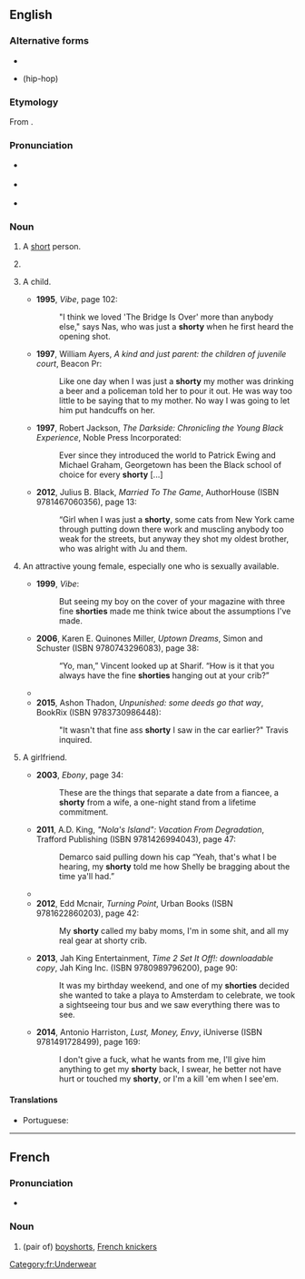 {{also|Shorty}}

==English==

===Alternative forms===
* {{l|en|shortie}}
* {{l|en|shawty}} (hip-hop)

===Etymology===
From {{suffix|short|y|lang=en}}.

===Pronunciation===
* {{a|RP}} {{IPA|/ˈʃɔːti/|lang=en}}
* {{a|GA}} {{IPA|/ˈʃɔɹti/|lang=en}}
* {{rhymes|ɔː(ɹ)ti|lang=en}}

===Noun===
{{en-noun|shorties}}

# {{lb|en|informal}} A [[short]] person.
# {{lb|en|informal}} {{non-gloss definition|A [[term of endearment]] for a child, younger sibling, shorter person, etc.}}
# {{lb|en|slang|chiefly|AAVE}} A child.
#* '''1995''', ''Vibe'', page 102:
#*: &quot;I think we loved &#39;The Bridge Is Over&#39; more than anybody else,&quot; says Nas, who was just a '''shorty''' when he first heard the opening shot.
#* '''1997''', William Ayers, ''A kind and just parent: the children of juvenile court'', Beacon Pr:
#*: Like one day when I was just a '''shorty''' my mother was drinking a beer and a policeman told her to pour it out. He was way too little to be saying that to my mother. No way I was going to let him put handcuffs on her.
#* '''1997''', Robert Jackson, ''The Darkside: Chronicling the Young Black Experience'', Noble Press Incorporated:
#*: Ever since they introduced the world to Patrick Ewing and Michael Graham, Georgetown has been the Black school of choice for every '''shorty''' [...]
#* '''2012''', Julius B. Black, ''Married To The Game'', AuthorHouse (ISBN 9781467060356), page 13:
#*: “Girl when I was just a '''shorty''', some cats from New York came through putting down there work and muscling anybody too weak for the streets, but anyway they shot my oldest brother, who was alright with Ju and them.
# {{lb|en|slang|chiefly|AAVE}} An attractive young female, especially one who is sexually available.
#* '''1999''', ''Vibe'':
#*: But seeing my boy on the cover of your magazine with three fine '''shorties''' made me think twice about the assumptions I&#39;ve made.
#* '''2006''', Karen E. Quinones Miller, ''Uptown Dreams'', Simon and Schuster (ISBN 9780743296083), page 38:
#*: “Yo, man,” Vincent looked up at Sharif. “How is it that you always have the fine '''shorties''' hanging out at your crib?”
#* {{quote-song|lyricist=|composer=|title={{w|Just Dance (song)|Just Dance}}|album={{w|The Fame}}|artist={{w|Lady Gaga}} feat. {{w|Colby O'Donis}}|year=2008|passage='''Shawty''' I can see that you got so much energy, / The way you twirling up them hips round and round}}
#* '''2015''', Ashon Thadon, ''Unpunished: some deeds go that way'', BookRix (ISBN 9783730986448):
#*: &quot;It wasn&#39;t that fine ass '''shorty''' I saw in the car earlier?&quot; Travis inquired.
# {{lb|en|slang|chiefly|AAVE}} A girlfriend.
#* '''2003''', ''Ebony'', page 34:
#*: These are the things that separate a date from a fiancee, a '''shorty''' from a wife, a one-night stand from a lifetime commitment.
#* '''2011''', A.D. King, ''"Nola's Island": Vacation From Degradation'', Trafford Publishing (ISBN 9781426994043), page 47:
#*: Demarco said pulling down his cap “Yeah, that&#39;s what I be hearing, my '''shorty''' told me how Shelly be bragging about the time ya&#39;ll had.”
#* {{quote-song|lyricist=|composer=|title={{w|Mistletoe (Justin Bieber song)|Mistletoe}}|album={{w|Under the Mistletoe}}|artist={{w|Justin Bieber}}|year=2011|passage=I should be playin' in the winter snow, but I'ma be under the mistletoe / With you, '''shawty''' with you}}
#* '''2012''', Edd Mcnair, ''Turning Point'', Urban Books (ISBN 9781622860203), page 42:
#*: My '''shorty''' called my baby moms, I&#39;m in some shit, and all my real gear at shorty crib.
#* '''2013''', Jah King Entertainment, ''Time 2 Set It Off!: downloadable copy'', Jah King Inc. (ISBN 9780989796200), page 90:
#*: It was my birthday weekend, and one of my '''shorties''' decided she wanted to take a playa to Amsterdam to celebrate, we took a sightseeing tour bus and we saw everything there was to see.
#* '''2014''', Antonio Harriston, ''Lust, Money, Envy'', iUniverse (ISBN 9781491728499), page 169:
#*: I don&#39;t give a fuck, what he wants from me, I&#39;ll give him anything to get my '''shorty''' back, I swear, he better not have hurt or touched my '''shorty''', or I&#39;m a kill &#39;em when I see&#39;em.

====Translations====
{{trans-top|a short person}}
* Portuguese: {{t+|pt|baixinho|m}}
{{trans-mid}}
{{trans-bottom}}

----

==French==

===Pronunciation===
* {{IPA|/ʃɔʁti/|lang=fr}}

===Noun===
{{fr-noun|m}}

# (pair of) [[boyshorts]], [[French knickers]]

[[Category:fr:Underwear]]